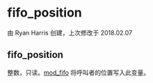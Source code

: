# fifo_position 

 由 Ryan Harris 创建，上次修改于 2018.02.07

## fifo_position

整数，只读。[mod\_fifo](../FreeSWITCH-Explained/Modules/mod_fifo_3966031.mdx#-add) 将呼叫者的位置写入此变量。